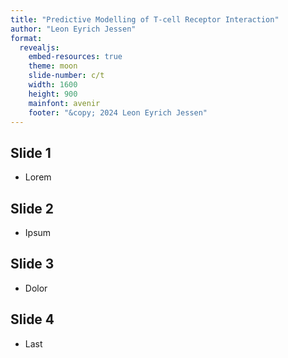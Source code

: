 ```yaml
---
title: "Predictive Modelling of T-cell Receptor Interaction"
author: "Leon Eyrich Jessen"
format:
  revealjs:
    embed-resources: true
    theme: moon
    slide-number: c/t
    width: 1600
    height: 900
    mainfont: avenir
    footer: "&copy; 2024 Leon Eyrich Jessen"
---
```


## Slide 1

- Lorem

## Slide 2

- Ipsum

## Slide 3

- Dolor

## Slide 4

- Last
